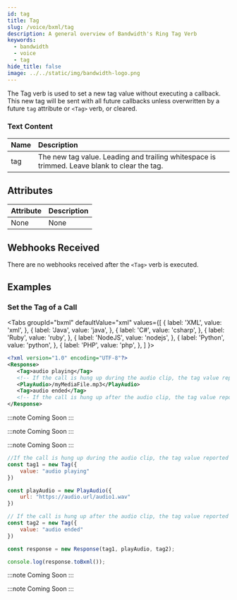 ```yaml
---
id: tag
title: Tag
slug: /voice/bxml/tag
description: A general overview of Bandwidth's Ring Tag Verb
keywords:
  - bandwidth
  - voice
  - tag
hide_title: false
image: ../../static/img/bandwidth-logo.png
---
```



The Tag verb is used to set a new tag value without executing a callback. This new tag will be sent with
all future callbacks unless overwritten by a future `tag` attribute or `<Tag>` verb, or cleared.

### Text Content

| Name | Description |
|:-----|:------------|
| tag  | The new tag value. Leading and trailing whitespace is trimmed. Leave blank to clear the tag. |

## Attributes

| Attribute | Description |
|:----------|:------------|
| None      | None        |

## Webhooks Received

There are no webhooks received after the `<Tag>` verb is executed.

## Examples

### Set the Tag of a Call

<Tabs
  groupId="bxml"
  defaultValue="xml"
  values={[
    { label: 'XML', value: 'xml', },
    { label: 'Java', value: 'java', },
    { label: 'C#', value: 'csharp', },
    { label: 'Ruby', value: 'ruby', },
    { label: 'NodeJS', value: 'nodejs', },
    { label: 'Python', value: 'python', },
    { label: 'PHP', value: 'php', },
  ]
}>
<TabItem value="xml">

```xml
<?xml version="1.0" encoding="UTF-8"?>
<Response>
   <Tag>audio playing</Tag>
   <!-- If the call is hung up during the audio clip, the tag value reported in the disconnect event will be "audio playing" -->
   <PlayAudio>/myMediaFile.mp3</PlayAudio>
   <Tag>audio ended</Tag>
   <!-- If the call is hung up after the audio clip, the tag value reported in the disconnect event will be "audio ended" -->
</Response>
```

</TabItem>
<TabItem value="java">

:::note
Coming Soon
:::

</TabItem>
<TabItem value="csharp">

:::note
Coming Soon
:::

</TabItem>
<TabItem value="ruby">

:::note
Coming Soon
:::

</TabItem>
<TabItem value="nodejs">

```js
//If the call is hung up during the audio clip, the tag value reported in the disconnect event will be "audio playing"
const tag1 = new Tag({
    value: "audio playing"
})

const playAudio = new PlayAudio({
    url: "https://audio.url/audio1.wav"
})

// If the call is hung up after the audio clip, the tag value reported in the disconnect event will be "audio ended"
const tag2 = new Tag({
    value: "audio ended"
})

const response = new Response(tag1, playAudio, tag2);

console.log(response.toBxml());
```

</TabItem>
<TabItem value="python">

:::note
Coming Soon
:::

</TabItem>
<TabItem value="php">

:::note
Coming Soon
:::

</TabItem>
</Tabs>
